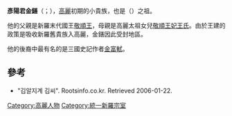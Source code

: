'''彥陽君金鐥'''（{{lang-ko|언양군 김선}}；{{bd|？||？}}），[[高麗|高麗]]初期的小貴族，也是{{link-ko|彥陽金氏|언양 김씨}}（{{lang-ko|언양 김씨}}）之祖。

他的父親是新羅末代國王[[敬順王|敬順王]]，母親是高麗太祖女兒[[安貞淑儀公主|敬順王妃王氏]]。由於王建的政策是吸收新羅舊貴族入高麗，金鐥因此受封{{link-ko|彥陽邑|언양읍}}地區。

他的後裔中最有名的是三國史記作者[[金富軾|金富軾]]。

==參考==
*"김알지계 김씨". Rootsinfo.co.kr. Retrieved 2006-01-22.

[[Category:高麗人物|Category:高麗人物]]
[[Category:統一新羅宗室|Category:統一新羅宗室]]
